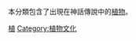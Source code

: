 {{Commonscat|Mythological plants}}
本分類包含了出現在神話傳說中的[[植物|植物]]。

[[Category:傳說生物|植]]
[[Category:植物文化|Category:植物文化]]
